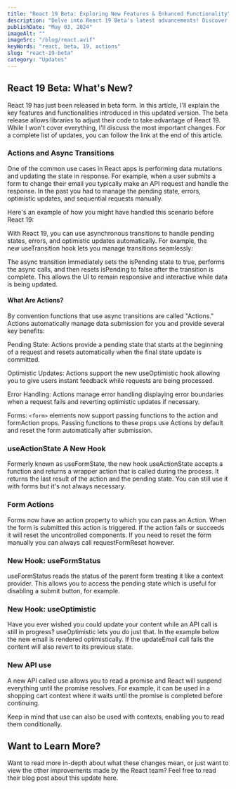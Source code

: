 ```yaml
---
title: "React 19 Beta: Exploring New Features & Enhanced Functionality"
description: "Delve into React 19 Beta's latest advancements! Discover async transitions, powerful hooks like useActionState, and seamless form management with Actions. Get a comprehensive overview of React 19's capabilities."
publishDate: "May 03, 2024"
imageAlt: ""
imageSrc: "/blog/react.avif"
keyWords: "react, beta, 19, actions"
slug: "react-19-beta"
category: "Updates"
---
```


## React 19 Beta: What's New?

React 19 has just been released in beta form. In this article, I'll explain the key features and functionalities introduced in this updated version. The beta release allows libraries to adjust their code to take advantage of React 19. While I won't cover everything, I'll discuss the most important changes. For a complete list of updates, you can follow the link at the end of this article.

### Actions and Async Transitions

One of the common use cases in React apps is performing data mutations and updating the state in response. For example, when a user submits a form to change their email you typically make an API request and handle the response. In the past you had to manage the pending state, errors, optimistic updates, and sequential requests manually.

Here's an example of how you might have handled this scenario before React 19:

With React 19, you can use asynchronous transitions to handle pending states, errors, and optimistic updates automatically. For example, the new useTransition hook lets you manage transitions seamlessly:

The async transition immediately sets the isPending state to true, performs the async calls, and then resets isPending to false after the transition is complete. This allows the UI to remain responsive and interactive while data is being updated.

#### What Are Actions?

By convention functions that use async transitions are called "Actions." Actions automatically manage data submission for you and provide several key benefits:

Pending State: Actions provide a pending state that starts at the beginning of a request and resets automatically when the final state update is committed.

Optimistic Updates: Actions support the new useOptimistic hook allowing you to give users instant feedback while requests are being processed.

Error Handling: Actions manage error handling displaying error boundaries when a request fails and reverting optimistic updates if necessary.

Forms: `<form>` elements now support passing functions to the action and formAction props. Passing functions to these props use Actions by default and reset the form automatically after submission.

### useActionState A New Hook

Formerly known as useFormState, the new hook useActionState accepts a function and returns a wrapper action that is called during the process. It returns the last result of the action and the pending state. You can still use it with forms but it's not always necessary.

### Form Actions

Forms now have an action property to which you can pass an Action. When the form is submitted this action is triggered. If the action fails or succeeds it will reset the uncontrolled components. If you need to reset the form manually you can always call requestFormReset however.

### New Hook: useFormStatus

useFormStatus reads the status of the parent form treating it like a context provider. This allows you to access the pending state which is useful for disabling a submit button, for example.

### New Hook: useOptimistic

Have you ever wished you could update your content while an API call is still in progress? useOptimistic lets you do just that. In the example below the new email is rendered optimistically. If the updateEmail call fails the content will also revert to its previous state.

### New API use

A new API called use allows you to read a promise and React will suspend everything until the promise resolves. For example, it can be used in a shopping cart context where it waits until the promise is completed before continuing.

Keep in mind that use can also be used with contexts, enabling you to read them conditionally.

## Want to Learn More?

Want to read more in-depth about what these changes mean, or just want to view the other improvements made by the React team? Feel free to read their blog post about this update here.
